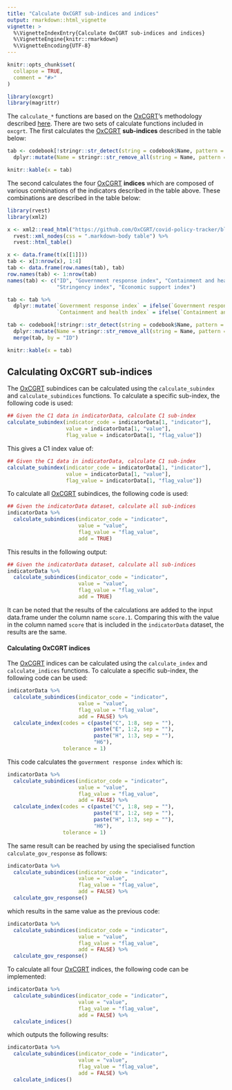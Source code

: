 ```yaml
---
title: "Calculate OxCGRT sub-indices and indices"
output: rmarkdown::html_vignette
vignette: >
  %\VignetteIndexEntry{Calculate OxCGRT sub-indices and indices}
  %\VignetteEngine{knitr::rmarkdown}
  %\VignetteEncoding{UTF-8}
---
```


```r
knitr::opts_chunk$set(
  collapse = TRUE,
  comment = "#>"
)
```

```r
library(oxcgrt)
library(magrittr)
```

The `calculate_*` functions are based on the [OxCGRT](https://www.bsg.ox.ac.uk/research/research-projects/coronavirus-government-response-tracker)'s methodology described [here](https://github.com/OxCGRT/covid-policy-tracker/blob/master/documentation/index_methodology.md). There are two sets of calculate functions included in `oxcgrt`. The first calculates the [OxCGRT](https://www.bsg.ox.ac.uk/research/research-projects/coronavirus-government-response-tracker) **sub-indices** described in the table below:

```r
tab <- codebook[!stringr::str_detect(string = codebook$Name, pattern = "_Flag"), ] %>%
  dplyr::mutate(Name = stringr::str_remove_all(string = Name, pattern = "[A-Z]{1}[0-9]{1}\\_"))

knitr::kable(x = tab)
```

The second calculates the four [OxCGRT](https://www.bsg.ox.ac.uk/research/research-projects/coronavirus-government-response-tracker) **indices** which are composed of various combinations of the indicators described in the table above. These combinations are described in the table below:

```r
library(rvest)
library(xml2)

x <- xml2::read_html("https://github.com/OxCGRT/covid-policy-tracker/blob/master/documentation/index_methodology.md") %>%
  rvest::xml_nodes(css = ".markdown-body table") %>%
  rvest::html_table()

x <- data.frame(t(x[[1]]))
tab <- x[3:nrow(x), 1:4]
tab <- data.frame(row.names(tab), tab)
row.names(tab) <- 1:nrow(tab)
names(tab) <- c("ID", "Government response index", "Containment and health index",
                "Stringency index", "Economic support index")

tab <- tab %>%
  dplyr::mutate(`Government response index` = ifelse(`Government response index` == "'x'", "x", `Government response index`),
                `Containment and health index` = ifelse(`Containment and health index` == "'x'", "x", `Containment and health index`))

tab <- codebook[!stringr::str_detect(string = codebook$Name, pattern = "_Flag"), c("ID", "Name")] %>%
  dplyr::mutate(Name = stringr::str_remove_all(string = Name, pattern = "[A-Z]{1}[0-9]{1}\\_")) %>%
  merge(tab, by = "ID")

knitr::kable(x = tab)
```

## Calculating OxCGRT sub-indices

The [OxCGRT](https://www.bsg.ox.ac.uk/research/research-projects/coronavirus-government-response-tracker) subindices can be calculated using the `calculate_subindex` and `calculate_subindices` functions. To calculate a specific sub-index, the following code is used:

```r
## Given the C1 data in indicatorData, calculate C1 sub-index
calculate_subindex(indicator_code = indicatorData[1, "indicator"], 
                   value = indicatorData[1, "value"], 
                   flag_value = indicatorData[1, "flag_value"])
```

This gives a C1 index value of:

```r
## Given the C1 data in indicatorData, calculate C1 sub-index
calculate_subindex(indicator_code = indicatorData[1, "indicator"], 
                   value = indicatorData[1, "value"], 
                   flag_value = indicatorData[1, "flag_value"])
```

To calculate all [OxCGRT](https://www.bsg.ox.ac.uk/research/research-projects/coronavirus-government-response-tracker) subindices, the following code is used:

```r
## Given the indicatorData dataset, calculate all sub-indices
indicatorData %>%
  calculate_subindices(indicator_code = "indicator", 
                       value = "value", 
                       flag_value = "flag_value",
                       add = TRUE)
```

This results in the following output:

```r
## Given the indicatorData dataset, calculate all sub-indices
indicatorData %>%
  calculate_subindices(indicator_code = "indicator", 
                       value = "value", 
                       flag_value = "flag_value",
                       add = TRUE)
```

It can be noted that the results of the calculations are added to the input data.frame under the column name `score.1`. Comparing this with the value in the column named `score` that is included in the `indicatorData` dataset, the results are the same.

#### Calculating OxCGRT indices

The [OxCGRT](https://www.bsg.ox.ac.uk/research/research-projects/coronavirus-government-response-tracker) indices can be calculated using the `calculate_index` and `calculate_indices` functions. To calculate a specific sub-index, the following code can be used:

```r
indicatorData %>%
  calculate_subindices(indicator_code = "indicator",
                       value = "value",
                       flag_value = "flag_value",
                       add = FALSE) %>%
  calculate_index(codes = c(paste("C", 1:8, sep = ""),
                            paste("E", 1:2, sep = ""),
                            paste("H", 1:3, sep = ""),
                            "H6"), 
                  tolerance = 1)
```

This code calculates the `government response index` which is:

```r
indicatorData %>%
  calculate_subindices(indicator_code = "indicator",
                       value = "value",
                       flag_value = "flag_value",
                       add = FALSE) %>%
  calculate_index(codes = c(paste("C", 1:8, sep = ""),
                            paste("E", 1:2, sep = ""),
                            paste("H", 1:3, sep = ""),
                            "H6"), 
                  tolerance = 1)
```

The same result can be reached by using the specialised function `calculate_gov_response` as follows:

```r
indicatorData %>% 
  calculate_subindices(indicator_code = "indicator",
                       value = "value",
                       flag_value = "flag_value",
                       add = FALSE) %>%
  calculate_gov_response()
```

which results in the same value as the previous code:

```r
indicatorData %>% 
  calculate_subindices(indicator_code = "indicator",
                       value = "value",
                       flag_value = "flag_value",
                       add = FALSE) %>%
  calculate_gov_response()
```

To calculate all four [OxCGRT](https://www.bsg.ox.ac.uk/research/research-projects/coronavirus-government-response-tracker) indices, the following code can be implemented:

```r
indicatorData %>% 
  calculate_subindices(indicator_code = "indicator",
                       value = "value",
                       flag_value = "flag_value",
                       add = FALSE) %>%
  calculate_indices()
```

which outputs the following results:

```r
indicatorData %>% 
  calculate_subindices(indicator_code = "indicator",
                       value = "value",
                       flag_value = "flag_value",
                       add = FALSE) %>%
  calculate_indices()
```

